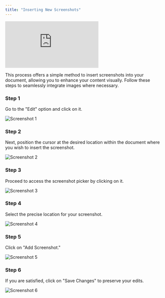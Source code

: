 ```yaml
---
title: "Inserting New Screenshots"
---
```


<iframe
  src="https://app.trupeer.ai/embed?slug=a962fg"
  className="w-full aspect-video rounded-lg overflow-hidden"
  frameborder="0"
  allowfullscreen="true"
></iframe>

This process offers a simple method to insert screenshots into your document, allowing you to enhance your content visually. Follow these steps to seamlessly integrate images where necessary.

### Step 1

Go to the "Edit" option and click on it.

![Screenshot 1](images/insert-screenshots/image1.jpg)

### Step 2

Next, position the cursor at the desired location within the document where you wish to insert the screenshot.

![Screenshot 2](images/insert-screenshots/image2.jpg)

### Step 3

Proceed to access the screenshot picker by clicking on it.

![Screenshot 3](images/insert-screenshots/image3.jpg)

### Step 4

Select the precise location for your screenshot.

![Screenshot 4](images/insert-screenshots/image4.jpg)

### Step 5

Click on "Add Screenshot."

![Screenshot 5](images/insert-screenshots/image5.jpg)

### Step 6

If you are satisfied, click on "Save Changes" to preserve your edits.

![Screenshot 6](images/insert-screenshots/image6.jpg)
